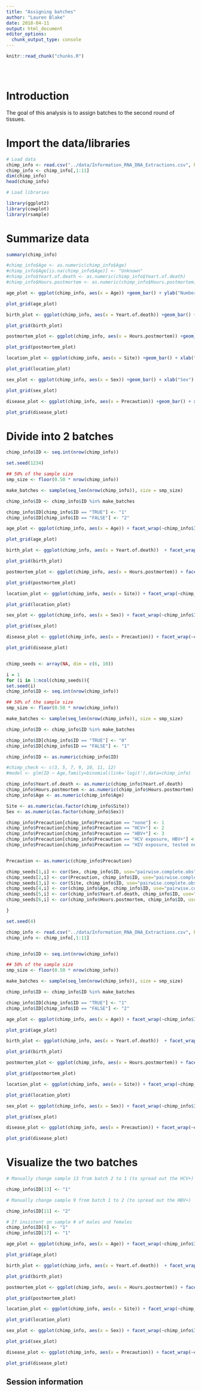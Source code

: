 ```yaml
---
title: "Assigning batches"
author: "Lauren Blake"
date: 2018-04-11
output: html_document
editor_options: 
  chunk_output_type: console
---
```


<!-- The file analysis/chunks.R contains chunks that define default settings
shared across the workflowr files. -->
```r
knitr::read_chunk("chunks.R")
```

<!-- Update knitr chunk options -->
```r
```

<!-- Insert the date the file was last updated -->
```r
```

<!-- Insert the code version (Git commit SHA1) if Git repository exists and R
 package git2r is installed -->
```r
```

# Introduction

The goal of this analysis is to assign batches to the second round of tissues. 

# Import the data/libraries

```r
# Load data
chimp_info <- read.csv("../data/Information_RNA_DNA_Extractions.csv", header = T, stringsAsFactors = FALSE)
chimp_info <- chimp_info[,1:11]
dim(chimp_info)
head(chimp_info)

# Load libraries

library(ggplot2)
library(cowplot)
library(rsample)
```

# Summarize data

```r
summary(chimp_info)

#chimp_info$Age <- as.numeric(chimp_info$Age)
#chimp_info$Age[is.na(chimp_info$Age)] <- "Unknown"
#chimp_info$Yeart.of.death <- as.numeric(chimp_info$Yeart.of.death)
#chimp_info$Hours.postmortem <- as.numeric(chimp_info$Hours.postmortem)

age_plot <- ggplot(chimp_info, aes(x = Age)) +geom_bar() + ylab("Number of chimps")+ggtitle("Age of chimps")

plot_grid(age_plot)

birth_plot <- ggplot(chimp_info, aes(x = Yeart.of.death)) +geom_bar() + xlab("Year of death") + ylab("Number of chimps")+ggtitle("Year of death (proxy for length of tissue storage)")

plot_grid(birth_plot)

postmortem_plot <- ggplot(chimp_info, aes(x = Hours.postmortem)) +geom_bar() + xlab("Postmortem tissue collection (hours)") + ylab("Number of chimps")+ggtitle("When tissues were collected postmortem")

plot_grid(postmortem_plot)

location_plot <- ggplot(chimp_info, aes(x = Site)) +geom_bar() + xlab("Location of chimps") + ylab("Number of chimps")+ggtitle("Site location")

plot_grid(location_plot)

sex_plot <- ggplot(chimp_info, aes(x = Sex)) +geom_bar() + xlab("Sex") + ylab("Number of chimps")+ggtitle("Sex")

plot_grid(sex_plot)

disease_plot <- ggplot(chimp_info, aes(x = Precaution)) +geom_bar() + xlab("Disease status") + ylab("Number of chimps")+ggtitle("Disease status")

plot_grid(disease_plot)
```

# Divide into 2 batches

```r
chimp_info$ID <- seq.int(nrow(chimp_info))

set.seed(1234)

## 50% of the sample size
smp_size <- floor(0.50 * nrow(chimp_info))

make_batches <- sample(seq_len(nrow(chimp_info)), size = smp_size)

chimp_info$ID <- chimp_info$ID %in% make_batches

chimp_info$ID[chimp_info$ID == "TRUE"] <- "1"
chimp_info$ID[chimp_info$ID == "FALSE"] <- "2"

age_plot <- ggplot(chimp_info, aes(x = Age)) + facet_wrap(~chimp_info$ID) + geom_bar() + ylab("Number of chimps")+ggtitle("Age of chimps")

plot_grid(age_plot)

birth_plot <- ggplot(chimp_info, aes(x = Yeart.of.death))  + facet_wrap(~chimp_info$ID) +geom_bar() + xlab("Year of death") +  ylab("Number of chimps")+ggtitle("Year of death (proxy for length of tissue storage)")

plot_grid(birth_plot)

postmortem_plot <- ggplot(chimp_info, aes(x = Hours.postmortem)) + facet_wrap(~chimp_info$ID)  +geom_bar() + xlab("Postmortem tissue collection (hours)") + ylab("Number of chimps")+ggtitle("When tissues were collected postmortem")

plot_grid(postmortem_plot)

location_plot <- ggplot(chimp_info, aes(x = Site)) + facet_wrap(~chimp_info$ID)+geom_bar() + xlab("Location of chimps") + ylab("Number of chimps")+ggtitle("Site location")

plot_grid(location_plot)

sex_plot <- ggplot(chimp_info, aes(x = Sex)) + facet_wrap(~chimp_info$ID) +geom_bar() + xlab("Disease status") + ylab("Number of chimps")+ggtitle("Disease status")

plot_grid(sex_plot)

disease_plot <- ggplot(chimp_info, aes(x = Precaution)) + facet_wrap(~chimp_info$ID) +geom_bar() + xlab("Disease status") + ylab("Number of chimps")+ggtitle("Disease status")

plot_grid(disease_plot)


chimp_seeds <- array(NA, dim = c(6, 10))

i = 1
for (i in 1:ncol(chimp_seeds)){
set.seed(i)
chimp_info$ID <- seq.int(nrow(chimp_info))

## 50% of the sample size
smp_size <- floor(0.50 * nrow(chimp_info))

make_batches <- sample(seq_len(nrow(chimp_info)), size = smp_size)

chimp_info$ID <- chimp_info$ID %in% make_batches

chimp_info$ID[chimp_info$ID == "TRUE"] <- "0"
chimp_info$ID[chimp_info$ID == "FALSE"] <- "1"

chimp_info$ID <- as.numeric(chimp_info$ID)

#chimp_check <- c(3, 5, 7, 9, 10, 11, 12)
#model <- glm(ID ~ Age,family=binomial(link='logit'),data=chimp_info)

chimp_info$Yeart.of.death <- as.numeric(chimp_info$Yeart.of.death)
chimp_info$Hours.postmortem <- as.numeric(chimp_info$Hours.postmortem)
chimp_info$Age <- as.numeric(chimp_info$Age)

Site <- as.numeric(as.factor(chimp_info$Site))
Sex <- as.numeric(as.factor(chimp_info$Sex))

chimp_info$Precaution[chimp_info$Precaution == "none"] <- 1
chimp_info$Precaution[chimp_info$Precaution == "HCV+"] <- 2
chimp_info$Precaution[chimp_info$Precaution == "HBV+"] <- 3
chimp_info$Precaution[chimp_info$Precaution == "HCV exposure, HBV+"] <- 3
chimp_info$Precaution[chimp_info$Precaution == "HIV exposure, tested neg."] <- 4


Precaution <- as.numeric(chimp_info$Precaution)

chimp_seeds[1,i] <- cor(Sex, chimp_info$ID, use="pairwise.complete.obs")
chimp_seeds[2,i] <- cor(Precaution, chimp_info$ID, use="pairwise.complete.obs")
chimp_seeds[3,i] <- cor(Site, chimp_info$ID, use="pairwise.complete.obs")
chimp_seeds[4,i] <- cor(chimp_info$Age, chimp_info$ID, use="pairwise.complete.obs")
chimp_seeds[5,i] <- cor(chimp_info$Yeart.of.death, chimp_info$ID, use="pairwise.complete.obs")
chimp_seeds[6,i] <- cor(chimp_info$Hours.postmortem, chimp_info$ID, use="pairwise.complete.obs")

}

set.seed(4)

chimp_info <- read.csv("../data/Information_RNA_DNA_Extractions.csv", header = T, stringsAsFactors = FALSE)
chimp_info <- chimp_info[,1:11]


chimp_info$ID <- seq.int(nrow(chimp_info))

## 50% of the sample size
smp_size <- floor(0.50 * nrow(chimp_info))

make_batches <- sample(seq_len(nrow(chimp_info)), size = smp_size)

chimp_info$ID <- chimp_info$ID %in% make_batches

chimp_info$ID[chimp_info$ID == "TRUE"] <- "1"
chimp_info$ID[chimp_info$ID == "FALSE"] <- "2"

age_plot <- ggplot(chimp_info, aes(x = Age)) + facet_wrap(~chimp_info$ID) + geom_bar() + ylab("Number of chimps")+ggtitle("Age of chimps")

plot_grid(age_plot)

birth_plot <- ggplot(chimp_info, aes(x = Yeart.of.death))  + facet_wrap(~chimp_info$ID) +geom_bar() + xlab("Year of death") +  ylab("Number of chimps")+ggtitle("Year of death (proxy for length of tissue storage)")

plot_grid(birth_plot)

postmortem_plot <- ggplot(chimp_info, aes(x = Hours.postmortem)) + facet_wrap(~chimp_info$ID)  +geom_bar() + xlab("Postmortem tissue collection (hours)") + ylab("Number of chimps")+ggtitle("When tissues were collected postmortem")

plot_grid(postmortem_plot)

location_plot <- ggplot(chimp_info, aes(x = Site)) + facet_wrap(~chimp_info$ID)+geom_bar() + xlab("Location of chimps") + ylab("Number of chimps")+ggtitle("Site location")

plot_grid(location_plot)

sex_plot <- ggplot(chimp_info, aes(x = Sex)) + facet_wrap(~chimp_info$ID) +geom_bar() + xlab("Disease status") + ylab("Number of chimps")+ggtitle("Disease status")

plot_grid(sex_plot)

disease_plot <- ggplot(chimp_info, aes(x = Precaution)) + facet_wrap(~chimp_info$ID) +geom_bar() + xlab("Disease status") + ylab("Number of chimps")+ggtitle("Disease status") + theme(axis.text.x = element_text(angle = 90, hjust = 1))

plot_grid(disease_plot)

```

# Visualize the two batches

```r
# Manually change sample 13 from batch 2 to 1 (to spread out the HCV+)

chimp_info$ID[13] <- "1"

# Manually change sample 9 from batch 1 to 2 (to spread out the HBV+)

chimp_info$ID[11] <- "2"

# If insistent on sample # of males and females 
chimp_info$ID[6] <- "1"
chimp_info$ID[17] <- "1"

age_plot <- ggplot(chimp_info, aes(x = Age)) + facet_wrap(~chimp_info$ID) + geom_bar() + ylab("Number of chimps")+ggtitle("Age of chimps")

plot_grid(age_plot)

birth_plot <- ggplot(chimp_info, aes(x = Yeart.of.death))  + facet_wrap(~chimp_info$ID) +geom_bar() + xlab("Year of death") +  ylab("Number of chimps")+ggtitle("Year of death (proxy for length of tissue storage)")

plot_grid(birth_plot)

postmortem_plot <- ggplot(chimp_info, aes(x = Hours.postmortem)) + facet_wrap(~chimp_info$ID)  +geom_bar() + xlab("Postmortem tissue collection (hours)") + ylab("Number of chimps")+ggtitle("When tissues were collected postmortem")

plot_grid(postmortem_plot)

location_plot <- ggplot(chimp_info, aes(x = Site)) + facet_wrap(~chimp_info$ID)+geom_bar() + xlab("Location of chimps") + ylab("Number of chimps")+ggtitle("Site location") + theme(axis.text.x = element_text(angle = 90, hjust = 1))

plot_grid(location_plot)

sex_plot <- ggplot(chimp_info, aes(x = Sex)) + facet_wrap(~chimp_info$ID) +geom_bar() + xlab("Sex") + ylab("Number of chimps")+ggtitle("Sex")

plot_grid(sex_plot)

disease_plot <- ggplot(chimp_info, aes(x = Precaution)) + facet_wrap(~chimp_info$ID) +geom_bar() + xlab("Disease status") + ylab("Number of chimps")+ggtitle("Disease status") + theme(axis.text.x = element_text(angle = 90, hjust = 1))

plot_grid(disease_plot)
```




## Session information

<!-- Insert the session information into the document -->
```r
```

